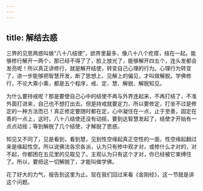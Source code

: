 ```yaml
---
---
---
```

title: 解结去惑
---




三界的见思两惑叫做“八十八结使”，欲界里最多，像八十八个疙瘩，结在一起。能够修行解开一两个，那已经不得了了，脸上放光了，能够解开四五个，连头发都会发亮呢！所以真正讲修行，就是解开结使，转变自己心理的行为。心理行为转变了，进一步能够把智慧开发，断了思想上、见解上的偏见，才叫做解脱。学佛修行，不论大乘小乘，都是五个程序，戒、定、慧、解脱、解脱知见。

为什么要持戒呢？那是要使自己心中的结使不再与外界连起来，不再打结了，不准外面打进来，自己也不想打出去。但是持戒就要定力，所以要修定，打坐不过是修定的一种方法而已！真正修定要随时都在定，心中凝住在一点，止于至善，固定在善的一点上，这时，八十八结使还没有动摇，要到达智慧发起了，结使才开始有一点点动摇；等到解脱了几个结使，才解脱了思惑。

知见又不同了，见是看到，看到慧，见到性空缘起真正空性的一面，性空缘起翻过来是缘起性空。所以说佛法各宗各派，认为只有修中观才对，或修什么才对的，对不起，你都困在五见里的见取见了。主观认为只有这个才对，你已经被它束缚住了。所以，要把这一切解脱了，才能叫做学佛。

花了好大的力气，报告到这里为止。现在我们回过来看《金刚经》，这一节就是讲这个问题。